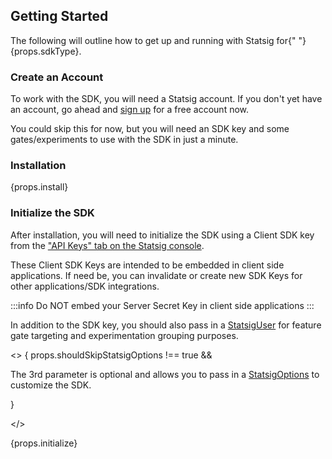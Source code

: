 
## Getting Started

<span>
  The following will outline how to get up and running with Statsig for{" "}
  {props.sdkType}.
</span>

<!--  -->

<Gap />

### Create an Account

To work with the SDK, you will need a Statsig account. If you don't yet have an account, go ahead and [sign up](https://console.statsig.com/sign_up) for a free account now.

You could skip this for now, but you will need an SDK key and some gates/experiments to use with the SDK in just a minute.

<!--  -->

<Gap />

### Installation

<div>{props.install}</div>

<!--  -->

<Gap />

### Initialize the SDK

After installation, you will need to initialize the SDK using a Client SDK key from the ["API Keys" tab on the Statsig console](https://console.statsig.com/api_keys).

These Client SDK Keys are intended to be embedded in client side applications. If need be, you can invalidate or create new SDK Keys for other applications/SDK integrations.

:::info
Do NOT embed your Server Secret Key in client side applications
:::

In addition to the SDK key, you should also pass in a [StatsigUser](#statsig-user) for feature gate targeting and experimentation grouping purposes.

<!-- The terrible formatting below is to ensure the markdown works -->

<>
{
  props.shouldSkipStatsigOptions !== true && <div>

The 3rd parameter is optional and allows you to pass in a [StatsigOptions](#statsig-options) to customize the SDK.

  </div>
}

</>

<div>{props.initialize}</div>

<Gap />
